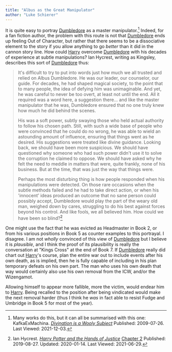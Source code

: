 ```yaml
---
title: "Albus as the Great Manipulator"
author: "Luke Schierer"
---
```


It is quite easy to portray [Dumbledore][AD1] as a master
manipulator.[^211203-1]  Indeed, for a fan fiction author, the problem with
this route is not that [Dumbledore][AD1] ends up feeling Out of Character, but
rather that there seems to be a dissociative element to the story if you allow
anything to go *better* than it did in the cannon story line.  How could
[Harry] overcome [Dumbledore][AD1] with his decades of experience at
subtle manipulations? Ian Hycrest, writing as Kingsley, describes this sort of
[Dumbledore][AD1] thus:

> It's difficult to try to put into words just how much we all trusted and
> relied on Albus Dumbledore. He was our leader, our counselor, our guide. For
> decades, he had shaped magical society, to the point that to many people, the
> idea of defying him was unimaginable. And yet, he was careful to never be too
> overt, at least not until the end. All it required was a word here, a
> suggestion there… and like the master manipulator that he was, Dumbledore
> ensured that no one truly knew how much he did behind the scenes.
> 
> His was a soft power, subtly swaying those who held actual authority to follow
> his chosen path. Still, with such a wide base of people who were convinced
> that he could do no wrong, he was able to wield an astounding amount of
> influence, ensuring that things went as he desired. His suggestions were
> treated like divine guidance. Looking back, we should have been more
> suspicious. We should have questioned why someone who had such power didn't
> use it to solve the corruption he claimed to oppose. We should have asked why
> he felt the need to meddle in matters that were, quite frankly, none of his
> business. But at the time, that was just the way that things were.
> 
> Perhaps the most disturbing thing is how people responded when his
> manipulations were detected. On those rare occasions when the subtle methods
> failed and he had to take direct action, or when his 'innocent' ideas
> produced an outcome that no sane person could possibly accept, Dumbledore
> would play the part of the weary old man, weighed down by cares, struggling
> to do his best against forces beyond his control. And like fools, we all
> believed him.  How could we have been so blind?[^20210629-1]

One might use the fact that he was evicted as Headmaster in Book 2, or from his
various positions in Book 5 as counter examples to this portrayal.  I disagree.
I am not *wholly* convinced of this view of [Dumbledore][AD1] but I believe it is
*plausible*, and I think the proof of its plausibility is really the
conversation at "Kings Cross" at the end of Book 7.  If [Dumbledore][AD1] really
did chart out [Harry]'s course, plan the entire war out to include events
after his own death, as is implied, then he is fully capable of including in his
plan temporary defeats on his own part.  The man who uses his own death that way
would certainly also use his own removal from the ICW, and/or the Wizengamot.  

Allowing himself to appear more fallible, more the victim, would endear him to
[Harry].  Being recalled to the position after being vindicated would
make the next removal harder (thus I think he *was* in fact able to resist
Fudge and Umbridge in Book 5 for most of the year).  

[Harry]: <../../../../potter/harry_james>

[AD1]: <../../../../dumbledore/albus_percival_wulfric_brian>

[^211203-1]: Many works do this, but it can all be summarised with this one:
    KafkaExMachina. _[Divination is a Wooly Subject](https://www.fanfiction.net/s/5251162)_
    Published: 2009-07-26. Last Viewed: 2021-12-03.

[^20210629-1]: Ian Hycrest.
    _[Harry Potter and the Hands of Justice](https://www.fanfiction.net/s/13374289)_
    [Chapter 2](https://www.fanfiction.net/s/13374289/2/Harry-Potter-and-the-Hands-of-Justice)
    Published: 2019-08-27. Updated: 2020-01-14. Last Viewed: 2021-06-29. 
